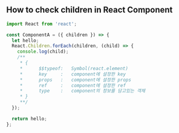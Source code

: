 ## How to check children in React Component

```typescript
import React from 'react';

const ComponentA = ({ children }) => {
  let hello;
  React.Children.forEach(children, (child) => {
    console.log(child);
    /**
     * {
     * 		$$typeof: 	Symbol(react.element)
     * 		key		: 	component에 설정한 key
     * 		props	:	component에 설정한 props
     * 		ref		: 	component에 설정한 ref
     * 		type	: 	component의 정보를 담고있는 객체
     * }
     **/
  });

  return hello;
};
```